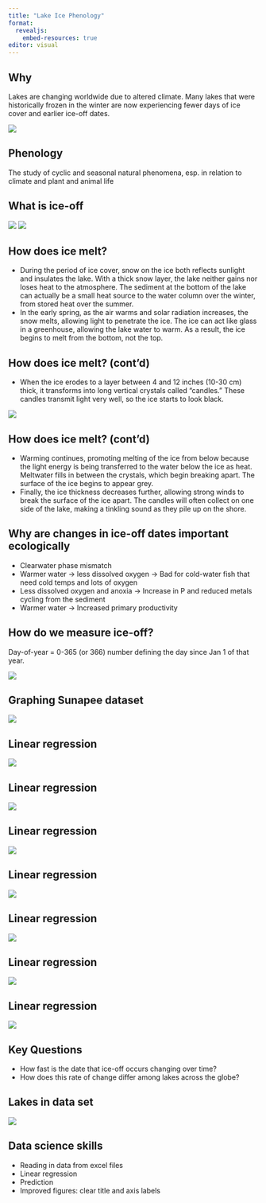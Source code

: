 ```yaml
---
title: "Lake Ice Phenology"
format: 
  revealjs:
    embed-resources: true
editor: visual
---
```


## Why

Lakes are changing worldwide due to altered climate. Many lakes that were historically frozen in the winter are now experiencing fewer days of ice cover and earlier ice-off dates.

![](img/lake-ice1.png)

## Phenology

The study of cyclic and seasonal natural phenomena, esp. in relation to climate and plant and animal life

## What is ice-off

![](img/ice-breakup1.png) ![](img/ice-breakup2.png)

## How does ice melt?

-   During the period of ice cover, snow on the ice both reflects sunlight and insulates the lake. With a thick snow layer, the lake neither gains nor loses heat to the atmosphere. The sediment at the bottom of the lake can actually be a small heat source to the water column over the winter, from stored heat over the summer.
-   In the early spring, as the air warms and solar radiation increases, the snow melts, allowing light to penetrate the ice. The ice can act like glass in a greenhouse, allowing the lake water to warm. As a result, the ice begins to melt from the bottom, not the top.

## How does ice melt? (cont'd)

-   When the ice erodes to a layer between 4 and 12 inches (10-30 cm) thick, it transforms into long vertical crystals called "candles." These candles transmit light very well, so the ice starts to look black.

![](img/ice-candles.png)

## How does ice melt? (cont'd)

-   Warming continues, promoting melting of the ice from below because the light energy is being transferred to the water below the ice as heat. Meltwater fills in between the crystals, which begin breaking apart. The surface of the ice begins to appear grey.
-   Finally, the ice thickness decreases further, allowing strong winds to break the surface of the ice apart. The candles will often collect on one side of the lake, making a tinkling sound as they pile up on the shore.

## Why are changes in ice-off dates important ecologically

-   Clearwater phase mismatch
-   Warmer water -\> less dissolved oxygen -\> Bad for cold-water fish that need cold temps and lots of oxygen
-   Less dissolved oxygen and anoxia -\> Increase in P and reduced metals cycling from the sediment
-   Warmer water -\> Increased primary productivity

## How do we measure ice-off?

Day-of-year = 0-365 (or 366) number defining the day since Jan 1 of that year.

![](img/sunpee-ice-off.png)

## Graphing Sunapee dataset

![](img/sunapee-graph.png)

## Linear regression

![](img/regression1.png)

## Linear regression

![](img/regression2.png)

## Linear regression

![](img/regression3.png)

## Linear regression

![](img/r2-1.png)

## Linear regression

![](img/r2-2.png)

## Linear regression

![](img/r2-3.png)

## Linear regression

![](img/sunpee-graph2.png)

## Key Questions

-   How fast is the date that ice-off occurs changing over time?\
-   How does this rate of change differ among lakes across the globe?

## Lakes in data set

![](img/lake-table.png)

## Data science skills

- Reading in data from excel files
- Linear regression
- Prediction
- Improved figures: clear title and axis labels
